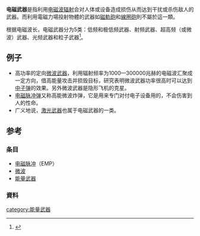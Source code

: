 {{not|電池}}
'''电磁武器'''是指利用[[电磁波辐射|电磁波辐射]]会对人体或设备造成损伤从而达到干扰或杀伤敌人的武器。而利用電磁力場投射物體的武器如[[磁軌砲|磁軌砲]]和[[線圈砲|線圈砲]]則不屬於這一類。

根据电磁波长，电磁武器分为5类：低频和极低频武器、射频武器、超高频（或微波）武器、光频武器和粒子武器<ref>{{cite web |author1=杨贵兰 |title=漫话电磁武器 |url=http://www.edu.cn/ke_yan_yu_fa_zhan/kexuetansuo/zui_xin_dong_tai/jun_shi_ke_ji/200603/t20060323_25997.shtml |website=中国教育和科研计算机网 |accessdate=2021-04-05}}</ref>。

==例子==
*高功率的定向[[微波武器|微波武器]]，利用辐射频率为1000—300000兆赫的电磁波汇聚成一定方向，借高能量攻击并损毁目标，研究表明微波武器功率很高时可以达到[[中子弹|中子弹]]的效果。另外微波武器是隐形飞机的克星。
*[[电磁脉冲弹|电磁脉冲弹]]又称高能微波炸弹，它是用来专门对付电子设备用的，不会伤害到人的性命。
*广义地说，[[激光武器|激光武器]]也属于电磁武器的一类。



==参考==
===条目===
*[[电磁脉冲|电磁脉冲]]（EMP）
*[[微波|微波]]
*[[能量武器|能量武器]]
=== 資料 ===
<references />


[[category:能量武器|category:能量武器]]